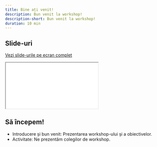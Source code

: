```yaml
---
title: Bine ați venit!
description: Bun venit la workshop!
description-short: Bun venit la workshop!
duration: 10 min
---
```



## Slide-uri

[Vezi slide-urile pe ecran complet](slides/01_slide.html)

```{=html}
<iframe class="slide-deck" src="slides/01_slide.html"></iframe>
```


## Să începem!

- Introducere și bun venit: Prezentarea workshop-ului și a obiectivelor.
- Activitate: Ne prezentăm colegilor de workshop.


